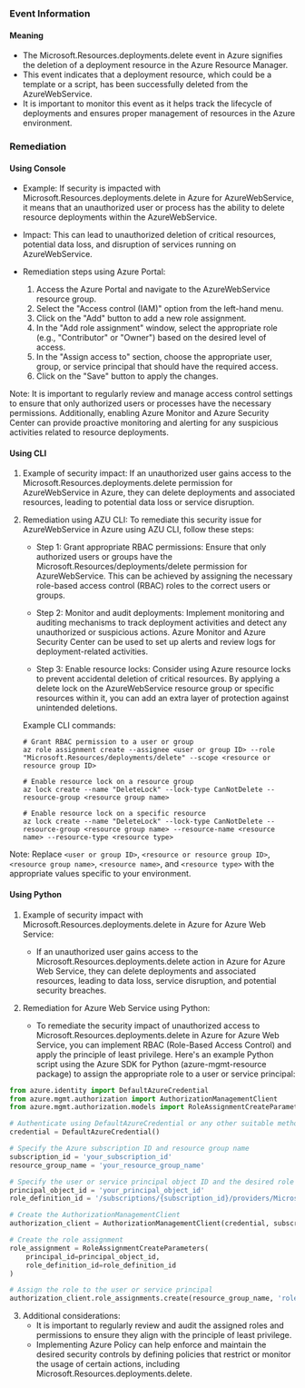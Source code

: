 
### Event Information

#### Meaning

- The Microsoft.Resources.deployments.delete event in Azure signifies the deletion of a deployment resource in the Azure Resource Manager.
- This event indicates that a deployment resource, which could be a template or a script, has been successfully deleted from the AzureWebService.
- It is important to monitor this event as it helps track the lifecycle of deployments and ensures proper management of resources in the Azure environment.

### Remediation

#### Using Console

- Example: If security is impacted with Microsoft.Resources.deployments.delete in Azure for AzureWebService, it means that an unauthorized user or process has the ability to delete resource deployments within the AzureWebService.

- Impact: This can lead to unauthorized deletion of critical resources, potential data loss, and disruption of services running on AzureWebService.

- Remediation steps using Azure Portal:
  1. Access the Azure Portal and navigate to the AzureWebService resource group.
  2. Select the "Access control (IAM)" option from the left-hand menu.
  3. Click on the "Add" button to add a new role assignment.
  4. In the "Add role assignment" window, select the appropriate role (e.g., "Contributor" or "Owner") based on the desired level of access.
  5. In the "Assign access to" section, choose the appropriate user, group, or service principal that should have the required access.
  6. Click on the "Save" button to apply the changes.

Note: It is important to regularly review and manage access control settings to ensure that only authorized users or processes have the necessary permissions. Additionally, enabling Azure Monitor and Azure Security Center can provide proactive monitoring and alerting for any suspicious activities related to resource deployments.

#### Using CLI

1. Example of security impact: If an unauthorized user gains access to the Microsoft.Resources.deployments.delete permission for AzureWebService in Azure, they can delete deployments and associated resources, leading to potential data loss or service disruption.

2. Remediation using AZU CLI: To remediate this security issue for AzureWebService in Azure using AZU CLI, follow these steps:

   - Step 1: Grant appropriate RBAC permissions: Ensure that only authorized users or groups have the Microsoft.Resources/deployments/delete permission for AzureWebService. This can be achieved by assigning the necessary role-based access control (RBAC) roles to the correct users or groups.

   - Step 2: Monitor and audit deployments: Implement monitoring and auditing mechanisms to track deployment activities and detect any unauthorized or suspicious actions. Azure Monitor and Azure Security Center can be used to set up alerts and review logs for deployment-related activities.

   - Step 3: Enable resource locks: Consider using Azure resource locks to prevent accidental deletion of critical resources. By applying a delete lock on the AzureWebService resource group or specific resources within it, you can add an extra layer of protection against unintended deletions.

   Example CLI commands:
   ```
   # Grant RBAC permission to a user or group
   az role assignment create --assignee <user or group ID> --role "Microsoft.Resources/deployments/delete" --scope <resource or resource group ID>

   # Enable resource lock on a resource group
   az lock create --name "DeleteLock" --lock-type CanNotDelete --resource-group <resource group name>

   # Enable resource lock on a specific resource
   az lock create --name "DeleteLock" --lock-type CanNotDelete --resource-group <resource group name> --resource-name <resource name> --resource-type <resource type>
   ```

Note: Replace `<user or group ID>`, `<resource or resource group ID>`, `<resource group name>`, `<resource name>`, and `<resource type>` with the appropriate values specific to your environment.

#### Using Python

1. Example of security impact with Microsoft.Resources.deployments.delete in Azure for Azure Web Service:
   - If an unauthorized user gains access to the Microsoft.Resources.deployments.delete action in Azure for Azure Web Service, they can delete deployments and associated resources, leading to data loss, service disruption, and potential security breaches.

2. Remediation for Azure Web Service using Python:
   - To remediate the security impact of unauthorized access to Microsoft.Resources.deployments.delete in Azure for Azure Web Service, you can implement RBAC (Role-Based Access Control) and apply the principle of least privilege. Here's an example Python script using the Azure SDK for Python (azure-mgmt-resource package) to assign the appropriate role to a user or service principal:

```python
from azure.identity import DefaultAzureCredential
from azure.mgmt.authorization import AuthorizationManagementClient
from azure.mgmt.authorization.models import RoleAssignmentCreateParameters

# Authenticate using DefaultAzureCredential or any other suitable method
credential = DefaultAzureCredential()

# Specify the Azure subscription ID and resource group name
subscription_id = 'your_subscription_id'
resource_group_name = 'your_resource_group_name'

# Specify the user or service principal object ID and the desired role definition ID
principal_object_id = 'your_principal_object_id'
role_definition_id = '/subscriptions/{subscription_id}/providers/Microsoft.Authorization/roleDefinitions/{role_definition_id}'

# Create the AuthorizationManagementClient
authorization_client = AuthorizationManagementClient(credential, subscription_id)

# Create the role assignment
role_assignment = RoleAssignmentCreateParameters(
    principal_id=principal_object_id,
    role_definition_id=role_definition_id
)

# Assign the role to the user or service principal
authorization_client.role_assignments.create(resource_group_name, 'role_assignment_name', role_assignment)
```

3. Additional considerations:
   - It is important to regularly review and audit the assigned roles and permissions to ensure they align with the principle of least privilege.
   - Implementing Azure Policy can help enforce and maintain the desired security controls by defining policies that restrict or monitor the usage of certain actions, including Microsoft.Resources.deployments.delete.

